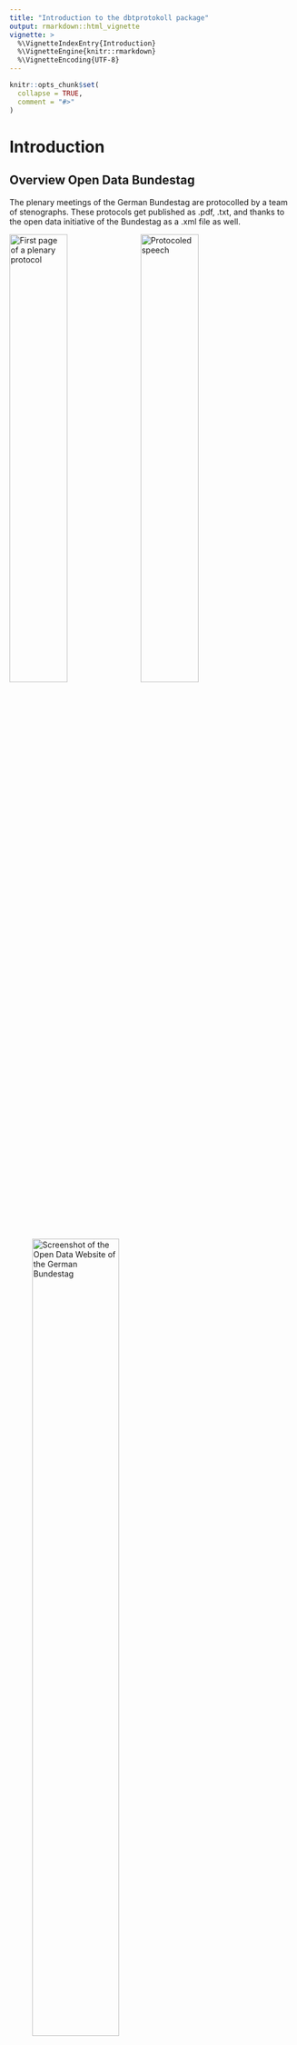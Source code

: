 ```yaml
---
title: "Introduction to the dbtprotokoll package"
output: rmarkdown::html_vignette
vignette: >
  %\VignetteIndexEntry{Introduction}
  %\VignetteEngine{knitr::rmarkdown}
  %\VignetteEncoding{UTF-8}
---
```


```r
knitr::opts_chunk$set(
  collapse = TRUE,
  comment = "#>"
)
```


# Introduction

## Overview Open Data Bundestag

The plenary meetings of the German Bundestag are protocolled by a team of stenographs.
These protocols get published as .pdf, .txt, and thanks to the open data initiative of the Bundestag as a .xml file as well. 

![First page of a plenary protocol](images/introduction/Protokoll1.png){width=45%}
![Protocoled speech](images/introduction/Protokoll2.png){width=45%}

![Screenshot of the Open Data Website of the German Bundestag](images/introduction/OpenData.png){width=60%}



## Downloading the protocols

We start of by importing the package as usual and downloading the protocols from the website of the bundestag.

```r
library(dbtprotokoll)

paths <- download_protocols()
```

Normaly it isn't necessary to touch the parameters base_url and registry_url, those seem to be fixed for the 19. election period. What we could change is the directory the protocols get saved in, but we leave the default value for now: a local directory named "protokolle". 

```r
print(paths[1:10])
```

A call to download_protocols returns a vector of paths to the downloaded files.

## Parsing the protocols

Let's inspect one of these protocol files using the package xml2:

```r
protocol <- xml2::read_xml(paths[1])

protocol
```

It consists of a header section with some basic information about the plenary session and the protocol.
Under this are four child elements:

- vorspann
- sitzungsverlauf
- anlagen
- rednerliste

The package "dbtprotokoll" is able to parse information out of "sitzungsverlauf" and "rednerliste".

```r
print(xml2::xml_find_all(protocol, ".//rede")[[1]])
```

This is the structure of a "rede"-element which is a child of "sitzungsverlauf". It documents a speech hold by a member of the bundestag, moderation by the leader of the plenary-session (for example the president) and general remarks made by other members of the bundestag like applause or interjections. Other parts of the "sitzungsverlauf" are interesting as well but are very difficult to analyse without a linguistic background. Therefore we did not bother parsing them.

```r
print(xml2::xml_find_all(protocol, ".//rednerliste")[[1]])
```

The "rednerliste" element contains the details of every member of the bundestag who is mentioned in the protocol.

### Using dbtprotokoll to parse a single protocol

To parse a single protocol with dbtprotokoll, the function parse_protocol is used. 
Its arguments are a string for the file path and the optional "check_schema" argument. If check_schema is TRUE (its default value), the xml2-function "xml_validate" will be used to validate that the xml document given is indeed written in the correct xml schema. To check this, we downloaded the file "dbtplenarprotokolle-data.dtd" and converted it into an xsd file.
If the schema is correct (or check_schema is FALSE), the function will read the xml file given in the path-argument and start extracting information from the xml. It will then return a named list of four tibbles containing information about the plenary meeting:

```r
parsed_protocol <- parse_protocol(paths[1], check_schema = FALSE)
print(parsed_protocol)
```

Let's look at the returned tibbles in detail.

1. **"speakers":** A tibble containing speaker ID, full name, party and possibly roles of every person that held a speech at this plenary meeting.
```r
print(parsed_protocol$speakers)
```

2. **"paragraphs":** A tibble containing all paragraphs from all speeches held at the plenary meeting. The individual speech ID and speaker ID of the speaker are also found in this tibble.
```r
print(parsed_protocol$paragraphs)
```

3. **"comments":** A tibble containing all comments made in all speeches as well as the speech ID of the speech the comment was made in. Comments in this case are not only interjections by other politicians, but also include applause, laughing and amusement within different partys.
```r
print(parsed_protocol$comments)
```

4. **"roles":** A tibble containing all roles members of the bundestag have. This is necessary because some speakers have multiple roles. We can get all roles back by joining these two tibbles. 
```r
print(parsed_protocol$comments)
```

### Parsing the complete dataset

Parsing the complete dataset can be easily achieved by using "parse_protocols" and specifying the range. This function will instanciate as many parallel parsers as your system offers to speed up the process. It returns the same tibble structure, but cleaned up. Duplicated rows within the speakers- and roles tibble get removed.

```r
parsed_protocols <- dbtprotokoll::parse_protocols(start = "19001-data.xml", end = "19010-data.xml")
print(parsed_protocols)
```

### Store and restore the dataset with save and load

The parsed data can be manipulated and handled with standard R-functions for example saving the data to and loading it from disk to avoid parsing it again. 
```r
save(parsed_protocols, file = "protocols.RData")

rm(parsed_protocols)
```

```r
load("./protocols.RData")

print(parsed_protocols)
```

## Running analysis

The data stored in the tibbles can be analysed like always. For nicer presentation of analyses, the dbtprotokoll package offers a variable called "party_colors". It is a named atomic vector of hexadecimal codes (saved as strings) of the partys' asigned colors.

```r
party_colors
```

### Run a simple analysis

Let's count the number of speakers:

```r
library(dplyr)
parsed_protocols$speakers %>% count()

```

### Run complex analysis

Here is a list of more complex questions we asked:

- [Reactions from the fractions](Reactions.html)
- [Word lenghts](WordLengths.html)
- [Usage of words depending on the fraction](WordOccurences.html)

